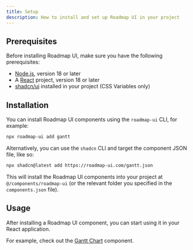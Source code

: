 ```yaml
---
title: Setup
description: How to install and set up Roadmap UI in your project
---
```


## Prerequisites

Before installing Roadmap UI, make sure you have the following prerequisites:

- [Node.js](https://nodejs.org/en/download/), version 18 or later
- A [React](https://reactjs.org/docs/getting-started.html) project, version 18 or later
- [shadcn/ui](https://ui.shadcn.com/) installed in your project (CSS Variables only)

## Installation

You can install Roadmap UI components using the `roadmap-ui` CLI, for example:

```sh title="Terminal"
npx roadmap-ui add gantt
```

Alternatively, you can use the `shadcn` CLI and target the component JSON file, like so:

```sh title="Terminal"
npx shadcn@latest add https://roadmap-ui.com/gantt.json
```

This will install the Roadmap UI components into your project at `@/components/roadmap-ui` (or the relevant folder you specified in the `components.json` file).

## Usage

After installing a Roadmap UI component, you can start using it in your React application.

For example, check out the [Gantt Chart](/gantt) component.